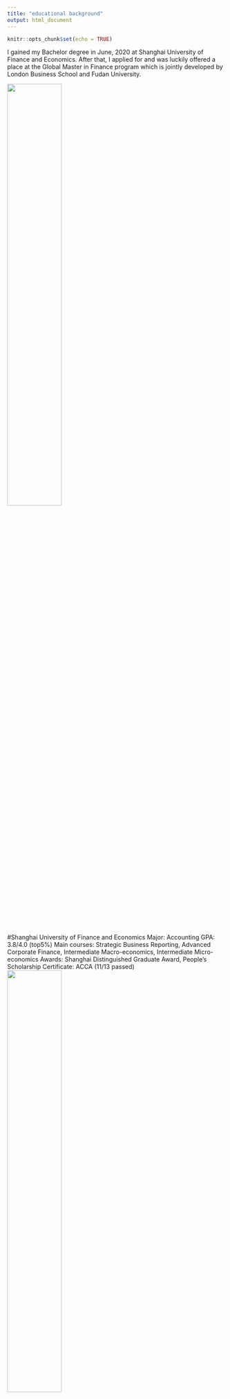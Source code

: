 ```yaml
---
title: "educational background"
output: html_document
---
```


```r
knitr::opts_chunk$set(echo = TRUE)
```

I gained my Bachelor degree in June, 2020 at Shanghai University of Finance and Economics. After that, I applied for and was luckily offered a place at the Global Master in Finance program which is jointly developed by London Business School and Fudan University. 

![](01.jpg){height=50%, width=50%}

#Shanghai University of Finance and Economics
Major: Accounting
GPA: 3.8/4.0 (top5%)
Main courses: Strategic Business Reporting, Advanced Corporate Finance, Intermediate Macro-economics, Intermediate Micro-economics
Awards:  Shanghai Distinguished Graduate Award, People's Scholarship
Certificate: ACCA (11/13 passed)
![](02.jpg){height=50%, width=50%}

#London Business School

